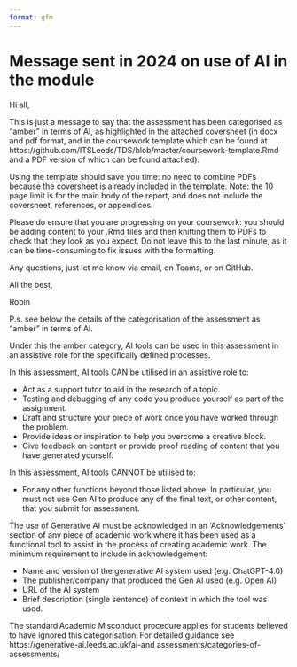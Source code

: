 ```yaml
---
format: gfm
---
```


# Message sent in 2024 on use of AI in the module


Hi all, 

This is just a message to say that the assessment has been categorised as "amber" in terms of AI, as highlighted in the attached coversheet (in docx and pdf format, and in the coursework template which can be found at https://github.com/ITSLeeds/TDS/blob/master/coursework-template.Rmd and a PDF version of which can be found attached).

Using the template should save you time: no need to combine PDFs because the coversheet is already included in the template. Note: the 10 page limit is for the main body of the report, and does not include the coversheet, references, or appendices.

Please do ensure that you are progressing on your coursework: you should be adding content to your .Rmd files and then knitting them to PDFs to check that they look as you expect. Do not leave this to the last minute, as it can be time-consuming to fix issues with the formatting.

Any questions, just let me know via email, on Teams, or on GitHub.

All the best,

Robin

P.s. see below the details of the categorisation of the assessment as "amber" in terms of AI.

Under this the amber category, AI tools can be used in this assessment in an assistive role for the specifically defined processes.   

In this assessment, AI tools CAN be utilised in an assistive role to:   

- Act as a support tutor to aid in the research of a topic.
- Testing and debugging of any code you produce yourself as part of the assignment.  
- Draft and structure your piece of work once you have worked through the problem.  
- Provide ideas or inspiration to help you overcome a creative block.  
- Give feedback on content or provide proof reading of content that you have generated yourself.  

In this assessment, AI tools CANNOT be utilised to:   

- For any other functions beyond those listed above. In particular, you must not use Gen AI to produce any of the final text, or other content, that you submit for assessment.

The use of Generative AI must be acknowledged in an ‘Acknowledgements’ section of any piece of academic work where it has been used as a functional tool to assist in the process of creating academic work. The minimum requirement to include in acknowledgement:   

- Name and version of the generative AI system used (e.g. ChatGPT-4.0) 
- The publisher/company that produced the Gen AI used (e.g. Open AI) 
- URL of the AI system  
- Brief description (single sentence) of context in which the tool was used.  

The standard Academic Misconduct procedure applies for students believed to have ignored this categorisation. For detailed guidance see https://generative-ai.leeds.ac.uk/ai-and assessments/categories-of-assessments/  


